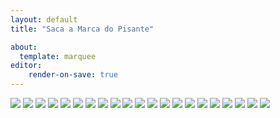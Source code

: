 ```yaml
---
layout: default
title: "Saca a Marca do Pisante"

about:
  template: marquee
editor: 
    render-on-save: true
---
```

![](../assets/img/landscapes/WhatsApp Image 2023-07-07 at 08.49.09.jpeg)
![](../assets/img/landscapes/WhatsApp Image 2023-07-07 at 08.56.55.jpeg)
![](../assets/img/landscapes/WhatsApp Image 2023-07-07 at 08.48.40.jpeg)
![](../assets/img/landscapes/WhatsApp Image 2023-07-07 at 08.51.13.jpeg)
![](../assets/img/landscapes/WhatsApp Image 2023-07-07 at 08.49.43.jpeg)
![](../assets/img/landscapes/WhatsApp Image 2023-07-07 at 08.51.52.jpeg)
![](../assets/img/landscapes/WhatsApp Image 2023-07-07 at 08.52.26.jpeg)
![](../assets/img/landscapes/WhatsApp Image 2023-07-07 at 08.55.19.jpeg)
![](../assets/img/landscapes/WhatsApp Image 2023-07-07 at 08.54.51.jpeg)
![](../assets/img/landscapes/WhatsApp Image 2023-07-07 at 08.50.35.jpeg)
![](../assets/img/landscapes/WhatsApp Image 2023-07-07 at 08.53.17.jpeg)
![](../assets/img/landscapes/WhatsApp Image 2023-07-11 at 08.58.20.jpeg)
![](../assets/img/landscapes/WhatsApp Image 2023-07-11 at 08.58.21.jpeg)
![](../assets/img/landscapes/WhatsApp Image 2023-07-10 at 19.31.44.jpeg)
![](../assets/img/landscapes/WhatsApp Image 2023-07-10 at 19.34.06.jpeg)
![](../assets/img/landscapes/WhatsApp Image 2023-07-11 at 08.37.21.jpeg)
![](../assets/img/landscapes/WhatsApp Image 2023-07-11 at 08.37.47.jpeg)
![](../assets/img/landscapes/WhatsApp Image 2023-07-25 at 10.56.22 (1).jpeg)
![](../assets/img/landscapes/WhatsApp Image 2023-07-25 at 10.56.22.jpeg)
![](../assets/img/landscapes/WhatsApp Image 2023-07-25 at 11.06.21 (1).jpeg)
![](../assets/img/landscapes/WhatsApp Image 2023-07-25 at 11.06.21.jpeg)